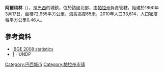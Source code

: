 '''阿爾梅林'''（{{lang-pt|Almeirim}}），是[[巴西|巴西]]的城鎮，位於該國北部，由[[帕拉州|帕拉州]]負責管轄，始建於1890年3月17日，面積72,955平方公里，海拔高度65米，2010年人口33,614，人口密度每平方公里0.46人。

==參考資料==
*[http://www.ibge.gov.br/home/estatistica/populacao/estimativa2008/POP2008_DOU.pdf IBGE 2008 statistics] {{Wayback|url=http://www.ibge.gov.br/home/estatistica/populacao/estimativa2008/POP2008_DOU.pdf |date=20080908054819 }}
*[https://web.archive.org/web/20091003103229/http://www.pnud.org.br/atlas/ranking/IDH-M%2091%2000%20Ranking%20decrescente%20%28pelos%20dados%20de%202000%29.htm] - UNDP

{{Coord|1|31|22|S|52|34|55|W|display=title}}

{{Brazil-geo-stub}}
{{帕拉州市鎮}}
[[Category:巴西城市|Category:巴西城市]]
[[Category:帕拉州市镇|Category:帕拉州市镇]]